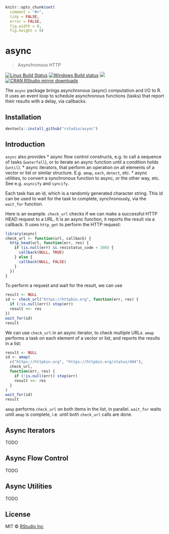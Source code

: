 
```r
knitr::opts_chunk$set(
  comment = "#>",
  tidy = FALSE,
  error = FALSE,
  fig.width = 8,
  fig.height = 8)
```

# async

> Asynchronous HTTP

[![Linux Build Status](https://travis-ci.org/rstudio/async.svg?branch=master)](https://travis-ci.org/rstudio/async)
[![Windows Build status](https://ci.appveyor.com/api/projects/status/github/rstudio/async?svg=true)](https://ci.appveyor.com/project/gaborcsardi/async)
[![](http://www.r-pkg.org/badges/version/async)](http://www.r-pkg.org/pkg/async)
[![CRAN RStudio mirror downloads](http://cranlogs.r-pkg.org/badges/async)](http://www.r-pkg.org/pkg/async)

The `async` package brings asynchronous (async) computation and I/O to R.
It uses an event loop to schedule asynchronous functions (tasks) that
report their results with a delay, via callbacks.

## Installation

```r
devtools::install_github("rstudio/async")
```

## Introduction

`async` also provides
* async flow control constructs, e.g. to call a sequence of tasks
  (`waterfall`), or to iterate an async function until a condition holds
  (`until`).
* async iterators, that perform an operation on all elements of a vector
  or list or similar structure. E.g. `amap`, `each`, `detect`, etc.
* async utilities, to convert a synchronous function to async, or the other
  way, etc. See e.g. `asyncify` and `syncify`.

Each task has an id, which is a randomly generated character string. This
id can be used to wait for the task to complete, synchronously, via the
`wait_for` function.

Here is an example. `check_url` checks if we can make a successful HTTP
HEAD request to a URL. It is an async function, it reports the result via
a callback. It uses `http_get` to perform the HTTP request:

```r
library(async)
check_url <- function(url, callback) {
  http_head(url, function(err, res) {
    if (is.null(err) && res$status_code < 300) {
      callback(NULL, TRUE)
    } else {
	  callback(NULL, FALSE)
	}
  })
}
```

To perform a request and wait for the result, we can use

```r
result <- NULL
id <- check_url("https://httpbin.org", function(err, res) {
  if (!is.null(err)) stop(err)
  result <<- res
})
wait_for(id)
result
```

We can use `check_url` in an async iterator, to check multiple URLs.
`amap` performs a task on each element of a vector or list, and reports
the results in a list:

```r
result <- NULL
id <- amap(
  c("https://httpbin.org", "https://httpbin.org/status/404"),
  check_url,
  function(err, res) {
    if (!is.null(err)) stop(err)
    result <<- res
  }
)
wait_for(id)
result
```

`amap` performs `check_url` on both items in the list, in parallel.
`wait_for` waits until `amap` is complete, i.e. until both `check_url`
calls are done.

## Async Iterators

TODO

## Async Flow Control

TODO

## Async Utilities

TODO

## License

MIT © [RStudio Inc](https://rstudio.com)
